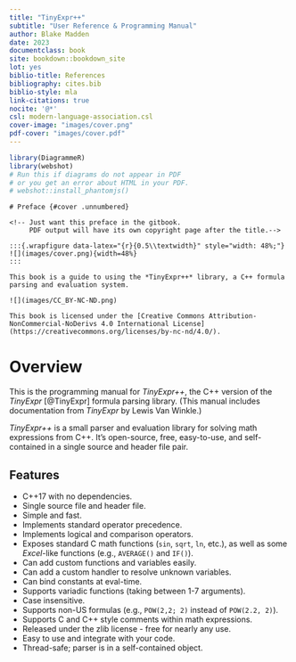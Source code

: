 ```yaml
--- 
title: "TinyExpr++"
subtitle: "User Reference & Programming Manual"
author: Blake Madden
date: 2023
documentclass: book
site: bookdown::bookdown_site
lot: yes
biblio-title: References
bibliography: cites.bib
biblio-style: mla
link-citations: true
nocite: '@*'
csl: modern-language-association.csl
cover-image: "images/cover.png"
pdf-cover: "images/cover.pdf"
---
```


```r
library(DiagrammeR)
library(webshot)
# Run this if diagrams do not appear in PDF
# or you get an error about HTML in your PDF.
# webshot::install_phantomjs()
```

```asis
# Preface {#cover .unnumbered}

<!-- Just want this preface in the gitbook.
     PDF output will have its own copyright page after the title.-->

:::{.wrapfigure data-latex="{r}{0.5\\textwidth}" style="width: 48%;"}
![](images/cover.png){width=48%}
:::

This book is a guide to using the *TinyExpr++* library, a C++ formula parsing and evaluation system.

![](images/CC_BY-NC-ND.png)

This book is licensed under the [Creative Commons Attribution-NonCommercial-NoDerivs 4.0 International License](https://creativecommons.org/licenses/by-nc-nd/4.0/).
```

# Overview

This is the programming manual for *TinyExpr++*, the C++ version of the *TinyExpr* [@TinyExpr] formula parsing library. (This manual includes documentation from *TinyExpr* by Lewis Van Winkle.)

*TinyExpr++* is a small parser and evaluation library for solving math expressions from C++.
It's open-source, free, easy-to-use, and self-contained in a single source and header file pair.

## Features {-}

- C++17 with no dependencies.
- Single source file and header file.
- Simple and fast.
- Implements standard operator precedence.
- Implements logical and comparison operators.
- Exposes standard C math functions (`sin`, `sqrt`, `ln`, etc.), as well as some *Excel*-like functions (e.g., `AVERAGE()` and `IF()`).
- Can add custom functions and variables easily.
- Can add a custom handler to resolve unknown variables.
- Can bind constants at eval-time.
- Supports variadic functions (taking between 1-7 arguments).
- Case insensitive.
- Supports non-US formulas (e.g., `POW(2,2; 2)` instead of `POW(2.2, 2)`).
- Supports C and C++ style comments within math expressions.
- Released under the zlib license - free for nearly any use.
- Easy to use and integrate with your code.
- Thread-safe; parser is in a self-contained object.
